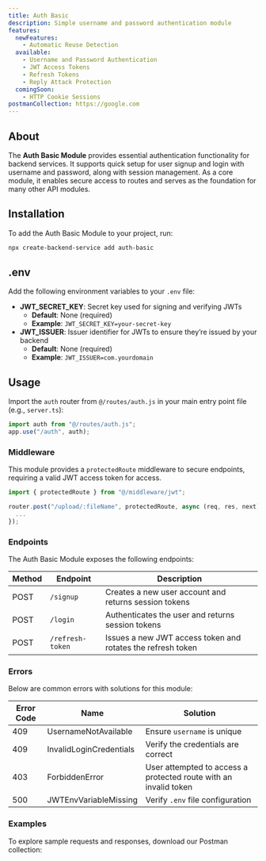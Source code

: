 ```yaml
---
title: Auth Basic
description: Simple username and password authentication module
features:
  newFeatures:
    - Automatic Reuse Detection
  available:
    - Username and Password Authentication
    - JWT Access Tokens
    - Refresh Tokens
    - Reply Attack Protection
  comingSoon:
    - HTTP Cookie Sessions
postmanCollection: https://google.com
---
```


## About

The **Auth Basic Module** provides essential authentication functionality for backend services.
It supports quick setup for user signup and login with username and password, along with session management.
As a core module, it enables secure access to routes and serves as the foundation for many other API modules.

## Installation

To add the Auth Basic Module to your project, run:

```bash
npx create-backend-service add auth-basic
```

## .env

Add the following environment variables to your `.env` file:

- **JWT_SECRET_KEY**: Secret key used for signing and verifying JWTs
  - **Default**: None (required)
  - **Example**: `JWT_SECRET_KEY=your-secret-key`
- **JWT_ISSUER**: Issuer identifier for JWTs to ensure they’re issued by your backend
  - **Default**: None (required)
  - **Example**: `JWT_ISSUER=com.yourdomain`

## Usage

Import the `auth` router from `@/routes/auth.js` in your main entry point file (e.g., `server.ts`):

```typescript server.ts
import auth from "@/routes/auth.js";
app.use("/auth", auth);
```

### Middleware

This module provides a `protectedRoute` middleware to secure endpoints, requiring a valid JWT access token for access.

```typescript showLineNumbers {3} /protectedRoute/2
import { protectedRoute } from "@/middleware/jwt";

router.post("/upload/:fileName", protectedRoute, async (req, res, next) => {
  ...
});
```

### Endpoints

The Auth Basic Module exposes the following endpoints:

| Method | Endpoint         | Description                                                 |
| ------ | ---------------- | ----------------------------------------------------------- |
| POST   | `/signup`        | Creates a new user account and returns session tokens       |
| POST   | `/login`         | Authenticates the user and returns session tokens           |
| POST   | `/refresh-token` | Issues a new JWT access token and rotates the refresh token |

### Errors

Below are common errors with solutions for this module:

| Error Code | Name                    | Solution                                                         |
| ---------- | ----------------------- | ---------------------------------------------------------------- |
| 409        | UsernameNotAvailable    | Ensure `username` is unique                                      |
| 409        | InvalidLoginCredentials | Verify the credentials are correct                               |
| 403        | ForbiddenError          | User attempted to access a protected route with an invalid token |
| 500        | JWTEnvVariableMissing   | Verify `.env` file configuration                                 |

### Examples

To explore sample requests and responses, download our Postman collection: 

<PostmanBadge collectionUrl="https://google.com" moduleName="Auth Basic" />
